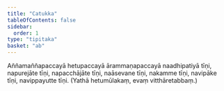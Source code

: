 ```yaml
---
title: "Catukka"
tableOfContents: false
sidebar:
  order: 1
type: "tipitaka"
basket: "ab"
---
```



<DynamicBreadcrumb />

<Paragraph number="299">
Aññamaññapaccayā hetupaccayā ārammaṇapaccayā naadhipatiyā tīṇi, napurejāte tīṇi, napacchājāte tīṇi, naāsevane tīṇi, nakamme tīṇi, navipāke tīṇi, navippayutte tīṇi.

</Paragraph>

<Paragraph number="300" type="center">
(Yathā hetumūlakaṃ, evaṃ vitthāretabbaṃ.)
</Paragraph>